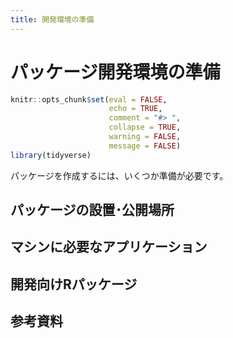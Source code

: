 ```yaml
---
title: 開発環境の準備
---
```


# パッケージ開発環境の準備

```r
knitr::opts_chunk$set(eval = FALSE,
                      echo = TRUE,
                      comment = "#> ",
                      collapse = TRUE,
                      warning = FALSE,
                      message = FALSE)
library(tidyverse)
```

パッケージを作成するには、いくつか準備が必要です。

## パッケージの設置･公開場所

## マシンに必要なアプリケーション

## 開発向けRパッケージ



## 参考資料




